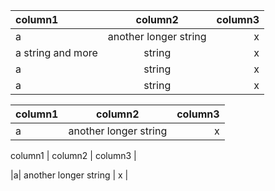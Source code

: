 <!-- correct table, just formatting -->
| column1 | column2 | column3 |
| :------ | :-------: | -------: |
|a| another longer string | x |
|a string and more|  string | x |
|a|  string | x |
|a|  string | x |


<!-- empty column -->
| column1 | column2 | column3 |  | 
| :------ | :-------: | -------: |
|a| another longer string | x |


<!-- missing formatting line -->
| column1 | column2 | column3 |
|a| another longer string | x |
